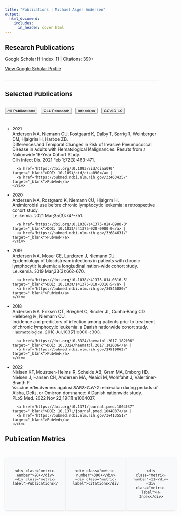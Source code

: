```yaml
---
title: "Publications | Michael Asger Andersen"
output:
  html_document:
    includes:
      in_header: cover.html
---
```


<div class="publication-header">
  <h2>Research Publications</h2>
  <p>Google Scholar H-Index: 11 | Citations: 390+</p>
  <p><a href="https://scholar.google.dk/citations?hl=da&user=Bu8uQCAAAAAJ" target="_blank" class="btn btn-primary"><i class="fa fa-google"></i> View Google Scholar Profile</a></p>
</div>

## Selected Publications

<div class="publication-categories">
  <button class="btn btn-sm btn-primary filter-btn active" data-filter="all">All Publications</button>
  <button class="btn btn-sm btn-primary filter-btn" data-filter="cll">CLL Research</button>
  <button class="btn btn-sm btn-primary filter-btn" data-filter="infection">Infections</button>
  <button class="btn btn-sm btn-primary filter-btn" data-filter="covid">COVID-19</button>
</div>

<ul class="publication-list">
  <li class="publication-item" data-category="cll infection">
    <div class="publication-year">2021</div>
    <div class="publication-authors">Andersen MA, Niemann CU, Rostgaard K, Dalby T, Sørrig R, Weinberger DM, Hjalgrim H, Harboe ZB.</div>
    <div class="publication-title">Differences and Temporal Changes in Risk of Invasive Pneumococcal Disease in Adults with Hematological Malignancies: Results from a Nationwide 16-Year Cohort Study.</div>
    <div class="publication-journal">Clin Infect Dis. 2021 Feb 1;72(3):463-471.</div>
    <div class="publication-links">
      <a href="https://doi.org/10.1093/cid/ciaa090" target="_blank">DOI: 10.1093/cid/ciaa090</a> |
      <a href="https://pubmed.ncbi.nlm.nih.gov/32463435/" target="_blank">PubMed</a>
    </div>
  </li>

  <li class="publication-item" data-category="cll">
    <div class="publication-year">2020</div>
    <div class="publication-authors">Andersen MA, Rostgaard K, Niemann CU, Hjalgrim H.</div>
    <div class="publication-title">Antimicrobial use before chronic lymphocytic leukemia: a retrospective cohort study.</div>
    <div class="publication-journal">Leukemia. 2021 Mar;35(3):747-751.</div>
    <div class="publication-links">
      <a href="https://doi.org/10.1038/s41375-020-0980-0" target="_blank">DOI: 10.1038/s41375-020-0980-0</a> |
      <a href="https://pubmed.ncbi.nlm.nih.gov/32684631/" target="_blank">PubMed</a>
    </div>
  </li>

  <li class="publication-item" data-category="cll infection">
    <div class="publication-year">2019</div>
    <div class="publication-authors">Andersen MA, Moser CE, Lundgren J, Niemann CU.</div>
    <div class="publication-title">Epidemiology of bloodstream infections in patients with chronic lymphocytic leukemia: a longitudinal nation-wide cohort study.</div>
    <div class="publication-journal">Leukemia. 2019 Mar;33(3):662-670.</div>
    <div class="publication-links">
      <a href="https://doi.org/10.1038/s41375-018-0316-5" target="_blank">DOI: 10.1038/s41375-018-0316-5</a> |
      <a href="https://pubmed.ncbi.nlm.nih.gov/30546080/" target="_blank">PubMed</a>
    </div>
  </li>

  <li class="publication-item" data-category="cll">
    <div class="publication-year">2018</div>
    <div class="publication-authors">Andersen MA, Eriksen CT, Brieghel C, Biccler JL, Cunha-Bang CD, Helleberg M, Niemann CU.</div>
    <div class="publication-title">Incidence and predictors of infection among patients prior to treatment of chronic lymphocytic leukemia: a Danish nationwide cohort study.</div>
    <div class="publication-journal">Haematologica. 2018 Jul;103(7):e300-e303.</div>
    <div class="publication-links">
      <a href="https://doi.org/10.3324/haematol.2017.182006" target="_blank">DOI: 10.3324/haematol.2017.182006</a> |
      <a href="https://pubmed.ncbi.nlm.nih.gov/29519862/" target="_blank">PubMed</a>
    </div>
  </li>

  <li class="publication-item" data-category="covid">
    <div class="publication-year">2022</div>
    <div class="publication-authors">Nielsen KF, Moustsen-Helms IR, Schelde AB, Gram MA, Emborg HD, Nielsen J, Hansen CH, Andersen MA, Meaidi M, Wohlfahrt J, Valentiner-Branth P.</div>
    <div class="publication-title">Vaccine effectiveness against SARS-CoV-2 reinfection during periods of Alpha, Delta, or Omicron dominance: A Danish nationwide study.</div>
    <div class="publication-journal">PLoS Med. 2022 Nov 22;19(11):e1004037.</div>
    <div class="publication-links">
      <a href="https://doi.org/10.1371/journal.pmed.1004037" target="_blank">DOI: 10.1371/journal.pmed.1004037</a> |
      <a href="https://pubmed.ncbi.nlm.nih.gov/36413551/" target="_blank">PubMed</a>
    </div>
  </li>
</ul>

<!-- All other publications below with similar formatting -->

## Publication Metrics

<div class="metrics-container">
  <div class="metric-box">
    <div class="metric-number">20+</div>
    <div class="metric-label">Publications</div>
  </div>
  <div class="metric-box">
    <div class="metric-number">390+</div>
    <div class="metric-label">Citations</div>
  </div>
  <div class="metric-box">
    <div class="metric-number">11</div>
    <div class="metric-label">H-Index</div>
  </div>
</div>

<script>
document.addEventListener('DOMContentLoaded', function() {
  // Publication filtering
  const filterBtns = document.querySelectorAll('.filter-btn');
  const publications = document.querySelectorAll('.publication-item');

  filterBtns.forEach(btn => {
    btn.addEventListener('click', function() {
      // Remove active class from all buttons
      filterBtns.forEach(b => b.classList.remove('active'));

      // Add active class to clicked button
      this.classList.add('active');

      const filter = this.getAttribute('data-filter');

      publications.forEach(pub => {
        if (filter === 'all' || pub.getAttribute('data-category').includes(filter)) {
          pub.style.display = 'block';
        } else {
          pub.style.display = 'none';
        }
      });
    });
  });
});
</script>

<style>
.publication-header {
  margin-bottom: 2rem;
  padding-bottom: 1rem;
  border-bottom: 1px solid #eee;
}

.publication-categories {
  margin: 2rem 0;
}

.filter-btn {
  margin-right: 0.5rem;
  margin-bottom: 0.5rem;
}

.metrics-container {
  display: flex;
  justify-content: space-around;
  margin: 3rem 0;
}

.metric-box {
  text-align: center;
  padding: 1.5rem;
  border-radius: 5px;
  background-color: #f8f9fa;
  box-shadow: 0 2px 5px rgba(0,0,0,0.1);
  width: 30%;
}

.metric-number {
  font-size: 2.5rem;
  font-weight: bold;
  color: #3498db;
}

.metric-label {
  font-size: 1.2rem;
  color: #666;
}

/* Rest of the styling is handled by the global CSS */
</style>